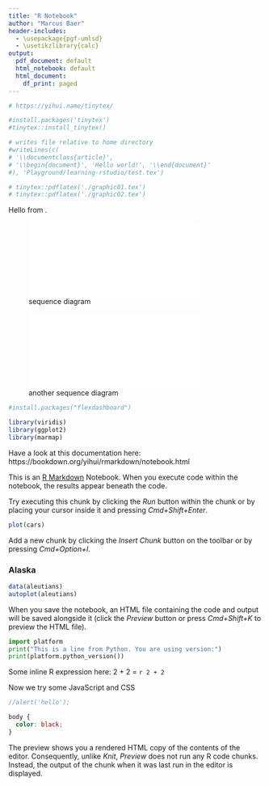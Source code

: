 ```yaml
---
title: "R Notebook"
author: "Marcus Baer"
header-includes:
  - \usepackage{pgf-umlsd}
  - \usetikzlibrary{calc}
output:
  pdf_document: default
  html_notebook: default
  html_document:
    df_print: paged
---
```

\renewcommand{\figurename}{Grafik}
\renewcommand{\tablename}{Tabelle}

```r

# https://yihui.name/tinytex/

#install.packages('tinytex')
#tinytex::install_tinytex()

# writes file relative to home directory
#writeLines(c(
# '\\documentclass{article}',
# '\\begin{document}', 'Hello world!', '\\end{document}'
#), 'Playground/learning-rstudio/test.tex')

# tinytex::pdflatex('./graphic01.tex')
# tinytex::pdflatex('./graphic02.tex')

```

Hello from \LaTeX.

![sequence diagram](./graphic02.pdf){ width=80% }

![another sequence diagram](./graphic01.pdf){ width=80% }

```r

#install.packages("flexdashboard")

library(viridis)
library(ggplot2)
library(marmap)
```

Have a look at this documentation here: https://bookdown.org/yihui/rmarkdown/notebook.html

This is an [R Markdown](http://rmarkdown.rstudio.com) Notebook. When you execute code within the notebook, the results appear beneath the code. 

Try executing this chunk by clicking the *Run* button within the chunk or by placing your cursor inside it and pressing *Cmd+Shift+Enter*. 


```r
plot(cars)
```

Add a new chunk by clicking the *Insert Chunk* button on the toolbar or by pressing *Cmd+Option+I*.

### Alaska

```r
data(aleutians)
autoplot(aleutians)
```


When you save the notebook, an HTML file containing the code and output will be saved alongside it (click the *Preview* button or press *Cmd+Shift+K* to preview the HTML file).

```python
import platform
print("This is a line from Python. You are using version:")
print(platform.python_version())
```

Some inline R expression here: 2 + 2 = `r 2 + 2`

Now we try some JavaScript and CSS

```js
//alert('hello');
```

```css
body {
  color: black;
}
```


The preview shows you a rendered HTML copy of the contents of the editor. Consequently, unlike *Knit*, *Preview* does not run any R code chunks. Instead, the output of the chunk when it was last run in the editor is displayed.

